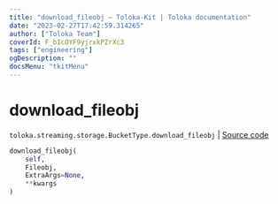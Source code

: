 ```yaml
---
title: "download_fileobj — Toloka-Kit | Toloka documentation"
date: "2023-02-27T17:42:59.314265"
author: ["Toloka Team"]
coverId: F_bIcOYF9yjrxkPZrXc3
tags: ["engineering"]
ogDescription: ""
docsMenu: "tkitMenu"
---
```


# download_fileobj
`toloka.streaming.storage.BucketType.download_fileobj` | [Source code](https://github.com/Toloka/toloka-kit/blob/v1.1.4/src/streaming/storage.py#L152)

```python
download_fileobj(
    self,
    Fileobj,
    ExtraArgs=None,
    **kwargs
)
```